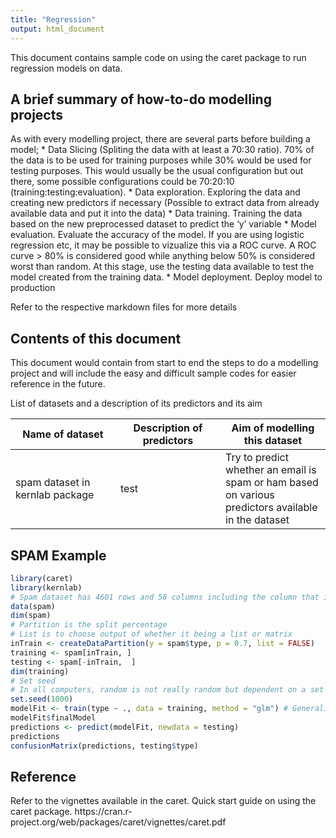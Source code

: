 ```yaml
---
title: "Regression"
output: html_document
---
```


This document contains sample code on using the caret package to run regression models on data.

## A brief summary of how-to-do modelling projects
As with every modelling project, there are several parts before building a model;
* Data Slicing (Spliting the data with at least a 70:30 ratio). 70% of the data is to be used for training purposes while 30% would be used for testing purposes. This would usually be the usual configuration but out there, some possible configurations could be 70:20:10 (training:testing:evaluation).
* Data exploration. Exploring the data and creating new predictors if necessary (Possible to extract data from already available data and put it into the data)
* Data training. Training the data based on the new preprocessed dataset to predict the 'y' variable
* Model evaluation. Evaluate the accuracy of the model. If you are using logistic regression etc, it may be possible to vizualize this via a ROC curve. A ROC curve > 80% is considered good while anything below 50% is considered worst than random. At this stage, use the testing data available to test the model created from the training data.
* Model deployment. Deploy model to production

Refer to the respective markdown files for more details

## Contents of this document
This document would contain from start to end the steps to do a modelling project and will include the easy and difficult sample codes for easier reference in the future.

List of datasets and a description of its predictors and its aim

Name of dataset | Description of predictors | Aim of modelling this dataset
--- |--- |---
spam dataset in kernlab package | test | Try to predict whether an email is spam or ham based on various predictors available in the dataset

## SPAM Example

```r
library(caret)
library(kernlab)
# Spam dataset has 4601 rows and 58 columns including the column that is to be predicted
data(spam)
dim(spam)
# Partition is the split percentage
# List is to choose output of whether it being a list or matrix
inTrain <- createDataPartition(y = spam$type, p = 0.7, list = FALSE)
training <- spam[inTrain, ]
testing <- spam[-inTrain,  ]
dim(training)
# Set seed
# In all computers, random is not really random but dependent on a set of numbers and parameters. One of the parameter is seed. In order to ensure that our model can be replicated by other people, we should set a seed which would allow their results to be comparable to ours
set.seed(1000)
modelFit <- train(type ~ ., data = training, method = "glm") # Generalized linear models
modelFit$finalModel
predictions <- predict(modelFit, newdata = testing)
predictions
confusionMatrix(predictions, testing$type)
```

## Reference

Refer to the vignettes available in the caret. Quick start guide on using the caret package.
https://cran.r-project.org/web/packages/caret/vignettes/caret.pdf
